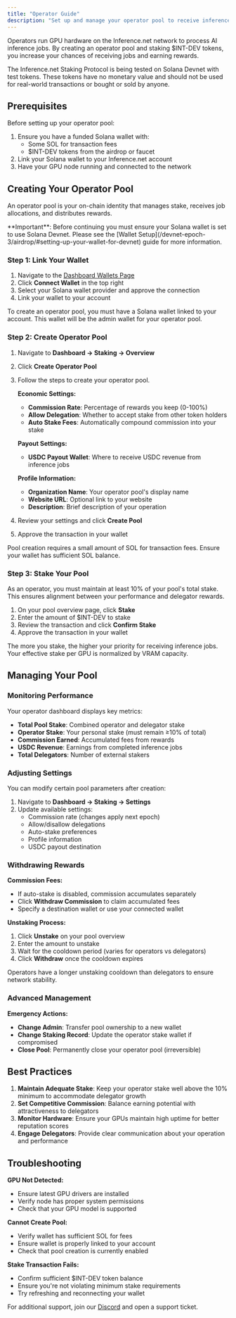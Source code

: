 ```yaml
---
title: "Operator Guide"
description: "Set up and manage your operator pool to receive inference jobs and earn rewards"
---
```


Operators run GPU hardware on the Inference.net network to process AI inference jobs. By creating an operator pool and staking $INT-DEV tokens, you increase your chances of receiving jobs and earning rewards.

<Warning>
  The Inference.net Staking Protocol is being tested on Solana Devnet with test
  tokens. These tokens have no monetary value and should not be used for
  real-world transactions or bought or sold by anyone.
</Warning>

## Prerequisites

Before setting up your operator pool:

1. Ensure you have a funded Solana wallet with:
   - Some SOL for transaction fees
   - $INT-DEV tokens from the airdrop or faucet
2. Link your Solana wallet to your Inference.net account
3. Have your GPU node running and connected to the network

## Creating Your Operator Pool

An operator pool is your on-chain identity that manages stake, receives job allocations, and distributes rewards.

<Warning>
  **Important**: Before continuing you must ensure your Solana wallet is set to
  use Solana Devnet. Please see the [Wallet
  Setup](/devnet-epoch-3/airdrop/#setting-up-your-wallet-for-devnet) guide for
  more information.
</Warning>

### Step 1: Link Your Wallet

1. Navigate to the [Dashboard Wallets Page](https://devnet.inference.net/dashboard/wallets)
2. Click **Connect Wallet** in the top right
3. Select your Solana wallet provider and approve the connection
4. Link your wallet to your account

<Note>
  To create an operator pool, you must have a Solana wallet linked to your
  account. This wallet will be the admin wallet for your operator pool.
</Note>

### Step 2: Create Operator Pool

1. Navigate to **Dashboard → Staking → Overview**
2. Click **Create Operator Pool**
3. Follow the steps to create your operator pool.

   **Economic Settings:**

   - **Commission Rate**: Percentage of rewards you keep (0-100%)
   - **Allow Delegation**: Whether to accept stake from other token holders
   - **Auto Stake Fees**: Automatically compound commission into your stake

   **Payout Settings:**

   - **USDC Payout Wallet**: Where to receive USDC revenue from inference jobs

   **Profile Information:**

   - **Organization Name**: Your operator pool's display name
   - **Website URL**: Optional link to your website
   - **Description**: Brief description of your operation

4. Review your settings and click **Create Pool**
5. Approve the transaction in your wallet

<Warning>
  Pool creation requires a small amount of SOL for transaction fees. Ensure your
  wallet has sufficient SOL balance.
</Warning>

### Step 3: Stake Your Pool

As an operator, you must maintain at least 10% of your pool's total stake. This ensures alignment between your performance and delegator rewards.

1. On your pool overview page, click **Stake**
2. Enter the amount of $INT-DEV to stake
3. Review the transaction and click **Confirm Stake**
4. Approve the transaction in your wallet

<Info>
  The more you stake, the higher your priority for receiving inference jobs.
  Your effective stake per GPU is normalized by VRAM capacity.
</Info>

## Managing Your Pool

### Monitoring Performance

Your operator dashboard displays key metrics:

- **Total Pool Stake**: Combined operator and delegator stake
- **Operator Stake**: Your personal stake (must remain ≥10% of total)
- **Commission Earned**: Accumulated fees from rewards
- **USDC Revenue**: Earnings from completed inference jobs
- **Total Delegators**: Number of external stakers

### Adjusting Settings

You can modify certain pool parameters after creation:

1. Navigate to **Dashboard → Staking → Settings**
2. Update available settings:
   - Commission rate (changes apply next epoch)
   - Allow/disallow delegations
   - Auto-stake preferences
   - Profile information
   - USDC payout destination

### Withdrawing Rewards

**Commission Fees:**

- If auto-stake is disabled, commission accumulates separately
- Click **Withdraw Commission** to claim accumulated fees
- Specify a destination wallet or use your connected wallet

**Unstaking Process:**

1. Click **Unstake** on your pool overview
2. Enter the amount to unstake
3. Wait for the cooldown period (varies for operators vs delegators)
4. Click **Withdraw** once the cooldown expires

<Note>
  Operators have a longer unstaking cooldown than delegators to ensure network
  stability.
</Note>

### Advanced Management

**Emergency Actions:**

- **Change Admin**: Transfer pool ownership to a new wallet
- **Change Staking Record**: Update the operator stake wallet if compromised
- **Close Pool**: Permanently close your operator pool (irreversible)

## Best Practices

1. **Maintain Adequate Stake**: Keep your operator stake well above the 10% minimum to accommodate delegator growth
2. **Set Competitive Commission**: Balance earning potential with attractiveness to delegators
3. **Monitor Hardware**: Ensure your GPUs maintain high uptime for better reputation scores
4. **Engage Delegators**: Provide clear communication about your operation and performance

## Troubleshooting

**GPU Not Detected:**

- Ensure latest GPU drivers are installed
- Verify node has proper system permissions
- Check that your GPU model is supported

**Cannot Create Pool:**

- Verify wallet has sufficient SOL for fees
- Ensure wallet is properly linked to your account
- Check that pool creation is currently enabled

**Stake Transaction Fails:**

- Confirm sufficient $INT-DEV token balance
- Ensure you're not violating minimum stake requirements
- Try refreshing and reconnecting your wallet

For additional support, join our [Discord](https://discord.gg/kuzco) and open a support ticket.
